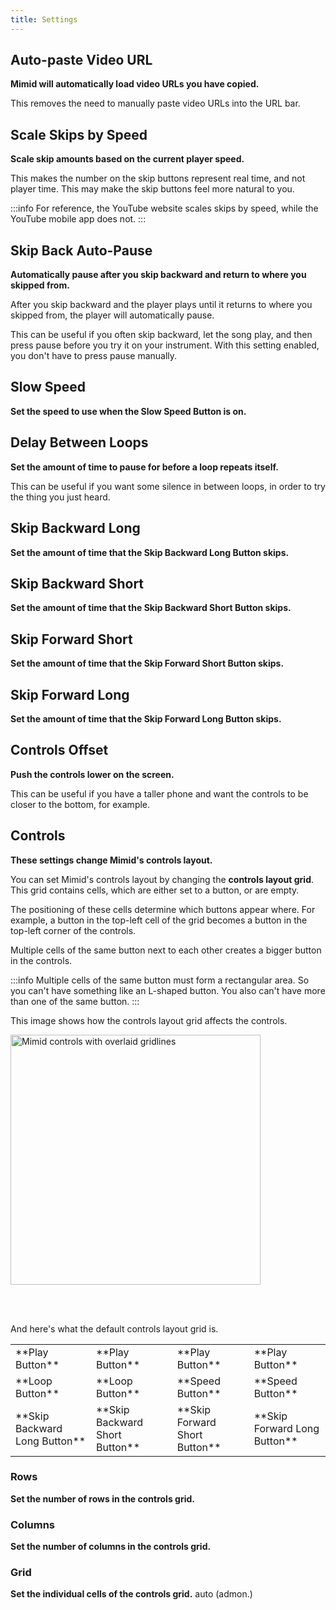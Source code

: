 ```yaml
---
title: Settings
---
```



## Auto-paste Video URL

**Mimid will automatically load video URLs you have copied.**

This removes the need to manually paste video URLs into the URL bar.

## Scale Skips by Speed

**Scale skip amounts based on the current player speed.**

This makes the number on the skip buttons represent real time, and not player time.
This may make the skip buttons feel more natural to you.

:::info
For reference, the YouTube website scales skips by speed, while the YouTube mobile app does not.
:::

## Skip Back Auto-Pause

**Automatically pause after you skip backward and return to where you skipped from.**

After you skip backward and the player plays until it returns to where you skipped from, the player will automatically pause.

This can be useful if you often skip backward, let the song play, and then press pause before you try it on your instrument.
With this setting enabled, you don't have to press pause manually.

## Slow Speed

**Set the speed to use when the Slow Speed Button is on.**

## Delay Between Loops

**Set the amount of time to pause for before a loop repeats itself.**

This can be useful if you want some silence in between loops, in order to try the thing you just heard.

## Skip Backward Long

**Set the amount of time that the Skip Backward Long Button skips.**

## Skip Backward Short

**Set the amount of time that the Skip Backward Short Button skips.**

## Skip Forward Short

**Set the amount of time that the Skip Forward Short Button skips.**

## Skip Forward Long

**Set the amount of time that the Skip Forward Long Button skips.**

## Controls Offset

**Push the controls lower on the screen.**

This can be useful if you have a taller phone and want the controls to be closer to the bottom, for example.

## Controls

**These settings change Mimid's controls layout.**

You can set Mimid's controls layout by changing the **controls layout grid**.
This grid contains cells, which are either set to a button, or are empty.

The positioning of these cells determine which buttons appear where.
For example, a button in the top-left cell of the grid becomes a button in the top-left corner of the controls.

Multiple cells of the same button next to each other creates a bigger button in the controls.

:::info
Multiple cells of the same button must form a rectangular area.
So you can't have something like an L-shaped button.
You also can't have more than one of the same button.
:::

This image shows how the controls layout grid affects the controls.

<img
  src={ControlsWithGridlines}
  width="400px"
  alt="Mimid controls with overlaid gridlines"
/>

<br />
<br />

And here's what the default controls layout grid is.

<table width="400px">
  <tbody>
    <tr>
      <td style={{ textAlign: "center" }}>**Play Button**</td>
      <td style={{ textAlign: "center" }}>**Play Button**</td>
      <td style={{ textAlign: "center" }}>**Play Button**</td>
      <td style={{ textAlign: "center" }}>**Play Button**</td>
    </tr>
    <tr>
      <td style={{ textAlign: "center" }}>**Loop Button**</td>
      <td style={{ textAlign: "center" }}>**Loop Button**</td>
      <td style={{ textAlign: "center" }}>**Speed Button**</td>
      <td style={{ textAlign: "center" }}>**Speed Button**</td>
    </tr>
    <tr>
      <td style={{ textAlign: "center" }}>**Skip Backward Long Button**</td>
      <td style={{ textAlign: "center" }}>**Skip Backward Short Button**</td>
      <td style={{ textAlign: "center" }}>**Skip Forward Short Button**</td>
      <td style={{ textAlign: "center" }}>**Skip Forward Long Button**</td>
    </tr>
  </tbody>
</table>

### Rows

**Set the number of rows in the controls grid.**

### Columns

**Set the number of columns in the controls grid.**

### Grid

**Set the individual cells of the controls grid.**
auto (admon.)

